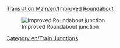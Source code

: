 [[Translation:Main/en/Improved Roundabout]]{{en/Junctionsmenu}}

[[File:en/Improved.Roundabout.png|none|frame|Improved Roundabout junction]]

{{Template:Junction_Criteria|Cheap|2|0|0|0.5|0||0|0|1|1|||Broken down trains affect two segments up to the whole junction.|
*Can handle up to 4 trains at a time
*Area: 9 x 9
}}

[[Category:en/Train Junctions]]